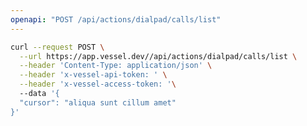 ```yaml
---
openapi: "POST /api/actions/dialpad/calls/list"
---
```


<RequestExample>

```bash Request
curl --request POST \
  --url https://app.vessel.dev//api/actions/dialpad/calls/list \
  --header 'Content-Type: application/json' \
  --header 'x-vessel-api-token: ' \
  --header 'x-vessel-access-token: '\ 
  --data '{
  "cursor": "aliqua sunt cillum amet"
}'
```

</RequestExample>


      